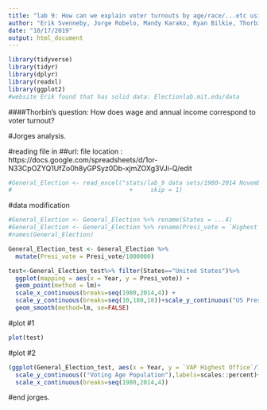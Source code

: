 ```yaml
---
title: "lab 9: How can we explain voter turnouts by age/race/...etc using data?"
author: "Erik Svenneby, Jorge Robelo, Mandy Karako, Ryan Bilkie, Thorbin Atwell"
date: "10/17/2019"
output: html_document
---
```


```r
library(tidyverse)
library(tidyr)
library(dplyr)
library(readxl)
library(ggplot2)
#website Erik found that has solid data: Electionlab.mit.edu/data
```

####Thorbin's question: How does wage and annual income correspond to voter turnout? 



#Jorges analysis. 

#reading file in
##url: file location : https://docs.google.com/spreadsheets/d/1or-N33CpOZYQ1UfZo0h8yGPSyz0Db-xjmZOXg3VJi-Q/edit
```r
#General_Election <- read_excel("stats/lab_9 data sets/1980-2014 November General Election.xlsx", 
#                                 +     skip = 1)
```
#data modification 
```r
#General_Election <- General_Election %>% rename(States = ...4)
#General_Election <- General_Election %>% rename(Presi_vote = `Highest Office`)
#names(General_Election)

General_Election_test <- General_Election %>%
  mutate(Presi_vote = Presi_vote/1000000)

test<-General_Election_test%>% filter(States=="United States")%>%
  ggplot(mapping = aes(x = Year, y = Presi_vote)) +
  geom_point(method = lm)+
  scale_x_continuous(breaks=seq(1980,2014,4)) +
  scale_y_continuous(breaks=seq(10,180,10))+scale_y_continuous("US Presidential vote by Million")+
  geom_smooth(method=lm, se=FALSE)

```
#plot #1
```r
plot(test)
```

#plot #2
```r
(ggplot(General_Election_test, aes(x = Year, y = `VAP Highest Office`/100)) + geom_bar(stat = "identity"))+
  scale_y_continuous(("Voting Age Population"),labels=scales::percent)+
  scale_x_continuous(breaks=seq(1980,2014,4))
```
#end jorges.
